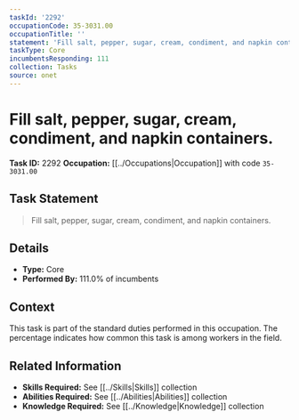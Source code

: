```yaml
---
taskId: '2292'
occupationCode: 35-3031.00
occupationTitle: ''
statement: 'Fill salt, pepper, sugar, cream, condiment, and napkin containers.'
taskType: Core
incumbentsResponding: 111
collection: Tasks
source: onet
---
```

# Fill salt, pepper, sugar, cream, condiment, and napkin containers.

**Task ID:** 2292
**Occupation:** [[../Occupations|Occupation]] with code `35-3031.00`

## Task Statement

> Fill salt, pepper, sugar, cream, condiment, and napkin containers.

## Details

- **Type:** Core
- **Performed By:** 111.0% of incumbents

## Context

This task is part of the standard duties performed in this occupation. The percentage indicates how common this task is among workers in the field.

## Related Information

- **Skills Required:** See [[../Skills|Skills]] collection
- **Abilities Required:** See [[../Abilities|Abilities]] collection
- **Knowledge Required:** See [[../Knowledge|Knowledge]] collection
